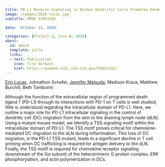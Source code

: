 ```yaml
---
title: PD-L1 Reverse Signaling in Dermal Dendritic Cells Promotes Dendritic Cell Migration Required for Skin Immunity
image: /images/2020-lucas.jpg
subtitle: PMID 33053342

date: 'October 13, 2020'

categories: [Project-2, Core-B, 2020]
about:
  id: about
  template: jolla
  links:
  - text: Publication
    icon: file-earmark
    href: https://pubmed.ncbi.nlm.nih.gov/33053342/
---
```


[Erin Lucas](http://orcid.org/0000-0001-7705-2069), Johnathon Schafer, [Jennifer Matsuda](https://scholar.google.com/citations?user=xNd-F7YAAAAJ), Madison Kraus, Matthew Burchill, Beth Tamburini

Although the function of the extracellular region of programmed death ligand 1 (PD-L1) through its interactions with PD-1 on T cells is well studied, little is understood regarding the intracellular domain of PD-L1. Here, we outline a major role for PD-L1 intracellular signaling in the control of dendritic cell (DC) migration from the skin to the draining lymph node (dLN). Using a mutant mouse model, we identify a TSS signaling motif within the intracellular domain of PD-L1. The TSS motif proves critical for chemokine-mediated DC migration to the dLN during inflammation. This loss of DC migration, in the PD-L1 TSS mutant, leads to a significant decline in T cell priming when DC trafficking is required for antigen delivery to the dLN. Finally, the TSS motif is required for chemokine receptor signaling downstream of the Gα subunit of the heterotrimeric G protein complex, ERK phosphorylation, and actin polymerization in DCs.

